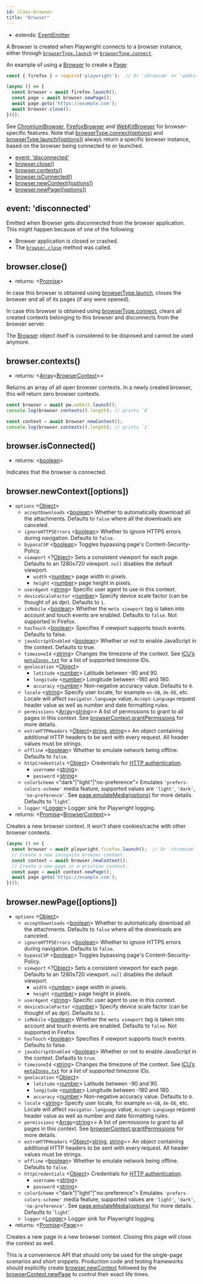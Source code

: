```yaml
---
id: class-browser
title: "Browser"
---
```



* extends: [EventEmitter](https://nodejs.org/api/events.html#events_class_eventemitter)

A Browser is created when Playwright connects to a browser instance, either through [`browserType.launch`](api/class-browsertype.mdx#browsertypelaunchoptions) or [`browserType.connect`](api/class-browsertype.mdx#browsertypeconnectoptions).

An example of using a [Browser] to create a [Page]:
```js
const { firefox } = require('playwright');  // Or 'chromium' or 'webkit'.

(async () => {
  const browser = await firefox.launch();
  const page = await browser.newPage();
  await page.goto('https://example.com');
  await browser.close();
})();
```

See [ChromiumBrowser], [FirefoxBrowser] and [WebKitBrowser] for browser-specific features. Note that [browserType.connect(options)](#browsertypeconnectoptions) and [browserType.launch([options])](#browsertypelaunchoptions) always return a specific browser instance, based on the browser being connected to or launched.

<!-- GEN:toc -->
- [event: 'disconnected'](api/class-browser.mdx#event-disconnected)
- [browser.close()](api/class-browser.mdx#browserclose)
- [browser.contexts()](api/class-browser.mdx#browsercontexts)
- [browser.isConnected()](api/class-browser.mdx#browserisconnected)
- [browser.newContext([options])](api/class-browser.mdx#browsernewcontextoptions)
- [browser.newPage([options])](api/class-browser.mdx#browsernewpageoptions)
<!-- GEN:stop -->

## event: 'disconnected'
Emitted when Browser gets disconnected from the browser application. This might happen because of one of the following:
- Browser application is closed or crashed.
- The [`browser.close`](#browserclose) method was called.

## browser.close()
- returns: <[Promise]>

In case this browser is obtained using [browserType.launch](#browsertypelaunchoptions), closes the browser and all of its pages (if any were opened).

In case this browser is obtained using [browserType.connect](#browsertypeconnectoptions), clears all created contexts belonging to this browser and disconnects from the browser server.

The [Browser] object itself is considered to be disposed and cannot be used anymore.

## browser.contexts()
- returns: <[Array]<[BrowserContext]>>

Returns an array of all open browser contexts. In a newly created browser, this will return zero
browser contexts.

```js
const browser = await pw.webkit.launch();
console.log(browser.contexts().length); // prints `0`

const context = await browser.newContext();
console.log(browser.contexts().length); // prints `1`
```

## browser.isConnected()

- returns: <[boolean]>

Indicates that the browser is connected.

## browser.newContext([options])
- `options` <[Object]>
  - `acceptDownloads` <[boolean]> Whether to automatically download all the attachments. Defaults to `false` where all the downloads are canceled.
  - `ignoreHTTPSErrors` <[boolean]> Whether to ignore HTTPS errors during navigation. Defaults to `false`.
  - `bypassCSP` <[boolean]> Toggles bypassing page's Content-Security-Policy.
  - `viewport` <?[Object]> Sets a consistent viewport for each page. Defaults to an 1280x720 viewport. `null` disables the default viewport.
    - `width` <[number]> page width in pixels.
    - `height` <[number]> page height in pixels.
  - `userAgent` <[string]> Specific user agent to use in this context.
  - `deviceScaleFactor` <[number]> Specify device scale factor (can be thought of as dpr). Defaults to `1`.
  - `isMobile` <[boolean]> Whether the `meta viewport` tag is taken into account and touch events are enabled. Defaults to `false`. Not supported in Firefox.
  - `hasTouch` <[boolean]> Specifies if viewport supports touch events. Defaults to false.
  - `javaScriptEnabled` <[boolean]> Whether or not to enable JavaScript in the context. Defaults to true.
  - `timezoneId` <[string]> Changes the timezone of the context. See [ICU’s `metaZones.txt`](https://cs.chromium.org/chromium/src/third_party/icu/source/data/misc/metaZones.txt?rcl=faee8bc70570192d82d2978a71e2a615788597d1) for a list of supported timezone IDs.
  - `geolocation` <[Object]>
    - `latitude` <[number]> Latitude between -90 and 90.
    - `longitude` <[number]> Longitude between -180 and 180.
    - `accuracy` <[number]> Non-negative accuracy value. Defaults to `0`.
  - `locale` <[string]> Specify user locale, for example `en-GB`, `de-DE`, etc. Locale will affect `navigator.language` value, `Accept-Language` request header value as well as number and date formatting rules.
  - `permissions` <[Array]<[string]>> A list of permissions to grant to all pages in this context. See [browserContext.grantPermissions](api/class-browsercontext.mdx#browsercontextgrantpermissionspermissions-options) for more details.
  - `extraHTTPHeaders` <[Object]<[string], [string]>> An object containing additional HTTP headers to be sent with every request. All header values must be strings.
  - `offline` <[boolean]> Whether to emulate network being offline. Defaults to `false`.
  - `httpCredentials` <[Object]> Credentials for [HTTP authentication](https://developer.mozilla.org/en-US/docs/Web/HTTP/Authentication).
    - `username` <[string]>
    - `password` <[string]>
  - `colorScheme` <"dark"|"light"|"no-preference"> Emulates `'prefers-colors-scheme'` media feature, supported values are `'light'`, `'dark'`, `'no-preference'`. See [page.emulateMedia(options)](api/class-page.mdx#pageemulatemediaoptions) for more details. Defaults to '`light`'.
  - `logger` <[Logger]> Logger sink for Playwright logging.
- returns: <[Promise]<[BrowserContext]>>

Creates a new browser context. It won't share cookies/cache with other browser contexts.

```js
(async () => {
  const browser = await playwright.firefox.launch();  // Or 'chromium' or 'webkit'.
  // Create a new incognito browser context.
  const context = await browser.newContext();
  // Create a new page in a pristine context.
  const page = await context.newPage();
  await page.goto('https://example.com');
})();
```

## browser.newPage([options])
- `options` <[Object]>
  - `acceptDownloads` <[boolean]> Whether to automatically download all the attachments. Defaults to `false` where all the downloads are canceled.
  - `ignoreHTTPSErrors` <[boolean]> Whether to ignore HTTPS errors during navigation. Defaults to `false`.
  - `bypassCSP` <[boolean]> Toggles bypassing page's Content-Security-Policy.
  - `viewport` <?[Object]> Sets a consistent viewport for each page. Defaults to an 1280x720 viewport. `null` disables the default viewport.
    - `width` <[number]> page width in pixels.
    - `height` <[number]> page height in pixels.
  - `userAgent` <[string]> Specific user agent to use in this context.
  - `deviceScaleFactor` <[number]> Specify device scale factor (can be thought of as dpr). Defaults to `1`.
  - `isMobile` <[boolean]> Whether the `meta viewport` tag is taken into account and touch events are enabled. Defaults to `false`. Not supported in Firefox.
  - `hasTouch` <[boolean]> Specifies if viewport supports touch events. Defaults to false.
  - `javaScriptEnabled` <[boolean]> Whether or not to enable JavaScript in the context. Defaults to `true`.
  - `timezoneId` <[string]> Changes the timezone of the context. See [ICU’s `metaZones.txt`](https://cs.chromium.org/chromium/src/third_party/icu/source/data/misc/metaZones.txt?rcl=faee8bc70570192d82d2978a71e2a615788597d1) for a list of supported timezone IDs.
  - `geolocation` <[Object]>
    - `latitude` <[number]> Latitude between -90 and 90.
    - `longitude` <[number]> Longitude between -180 and 180.
    - `accuracy` <[number]> Non-negative accuracy value. Defaults to `0`.
  - `locale` <[string]> Specify user locale, for example `en-GB`, `de-DE`, etc. Locale will affect `navigator.language` value, `Accept-Language` request header value as well as number and date formatting rules.
  - `permissions` <[Array]<[string]>> A list of permissions to grant to all pages in this context. See [browserContext.grantPermissions](#browsercontextgrantpermissionspermissions-options) for more details.
  - `extraHTTPHeaders` <[Object]<[string], [string]>> An object containing additional HTTP headers to be sent with every request. All header values must be strings.
  - `offline` <[boolean]> Whether to emulate network being offline. Defaults to `false`.
  - `httpCredentials` <[Object]> Credentials for [HTTP authentication](https://developer.mozilla.org/en-US/docs/Web/HTTP/Authentication).
    - `username` <[string]>
    - `password` <[string]>
  - `colorScheme` <"dark"|"light"|"no-preference"> Emulates `'prefers-colors-scheme'` media feature, supported values are `'light'`, `'dark'`, `'no-preference'`. See [page.emulateMedia(options)](#pageemulatemediaoptions) for more details. Defaults to '`light`'.
  - `logger` <[Logger]> Logger sink for Playwright logging.
- returns: <[Promise]<[Page]>>

Creates a new page in a new browser context. Closing this page will close the context as well.

This is a convenience API that should only be used for the single-page scenarios and short snippets. Production code and testing frameworks should explicitly create [browser.newContext](#browsernewcontextoptions) followed by the [browserContext.newPage](api/class-browsercontext.mdx#browsercontextnewpage) to control their exact life times.



[AXNode]: api/class-accessibility.mdx#accessibilitysnapshotoptions "AXNode"
[Accessibility]: api/class-accessibility.mdx#class-accessibility "Accessibility"
[Array]: https://developer.mozilla.org/en-US/docs/Web/JavaScript/Reference/Global_Objects/Array "Array"
[BrowserServer]: api/class-browser.mdx#class-browserserver  "BrowserServer"
[BrowserContext]: api/class-browsercontext.mdx#class-browsercontext  "BrowserContext"
[BrowserType]: api/class-browsertype.mdx#class-browsertype "BrowserType"
[Browser]: api/class-browser.mdx  "Browser"
[Buffer]: https://nodejs.org/api/buffer.htmlapi.mdx#buffer_class_buffer "Buffer"
[ChildProcess]: https://nodejs.org/api/child_process.html "ChildProcess"
[ChromiumBrowser]: api/class-chromiumbrowser.mdx#class-chromiumbrowser "ChromiumBrowser"
[ChromiumBrowserContext]: api/class-chromiumbrowsercontext.mdx#class-chromiumbrowsercontext "ChromiumBrowserContext"
[ChromiumCoverage]: api/class-chromiumcoverage.mdx#class-chromiumcoverage "ChromiumCoverage"
[CDPSession]: api/class-cdpsession.mdx#class-cdpsession  "CDPSession"
[ConsoleMessage]: api/class-consolemessage.mdx#class-consolemessage "ConsoleMessage"
[Dialog]: api/class-dialog.mdx#class-dialog "Dialog"
[Download]: api/class-download.mdx#class-download "Download"
[ElementHandle]: api/class-elementhandle.mdx#class-elementhandle "ElementHandle"
[Element]: https://developer.mozilla.org/en-US/docs/Web/API/element "Element"
[Error]: https://nodejs.org/api/errors.htmlapi.mdx#errors_class_error "Error"
[File]: https://developer.mozilla.org/en-US/docs/Web/API/File "File"
[FileChooser]: api/class-filechooser.mdx#class-filechooser "FileChooser"
[FirefoxBrowser]: api/class-firefoxbrowser.mdx#class-firefoxbrowser "FirefoxBrowser"
[Frame]: api/class-frame.mdx#class-frame "Frame"
[JSHandle]: api/class-jshandle.mdx#class-jshandle "JSHandle"
[Keyboard]: api/class-keyboard.mdx#class-keyboard "Keyboard"
[Logger]: api/class-logger.mdx#class-logger "Logger"
[Map]: https://developer.mozilla.org/en-US/docs/Web/JavaScript/Reference/Global_Objects/Map "Map"
[Mouse]: api/class-mouse.mdx#class-mouse "Mouse"
[Object]: https://developer.mozilla.org/en-US/docs/Web/JavaScript/Reference/Global_Objects/Object "Object"
[Page]: api/class-page.mdx#class-page "Page"
[Playwright]: api/class-playwright.mdx "Playwright"
[Promise]: https://developer.mozilla.org/en-US/docs/Web/JavaScript/Reference/Global_Objects/Promise "Promise"
[RegExp]: https://developer.mozilla.org/en-US/docs/Web/JavaScript/Reference/Global_Objects/RegExp
[Request]: api/class-request.mdx#class-request  "Request"
[Response]: api/class-response.mdx#class-response  "Response"
[Route]: api/class-route.mdx#class-route  "Route"
[Selectors]: api/class-selectors.mdx#class-selectors  "Selectors"
[Serializable]: https://developer.mozilla.org/en-US/docs/Web/JavaScript/Reference/Global_Objects/JSON/stringifyapi.mdx#Description "Serializable"
[TimeoutError]: api/class-timeouterror.mdx#class-timeouterror "TimeoutError"
[UIEvent.detail]: https://developer.mozilla.org/en-US/docs/Web/API/UIEvent/detail "UIEvent.detail"
[URL]: https://nodejs.org/api/url.html
[USKeyboardLayout]: ../src/usKeyboardLayout.ts "USKeyboardLayout"
[UnixTime]: https://en.wikipedia.org/wiki/Unix_time "Unix Time"
[WebKitBrowser]: api/class-webkitbrowser.mdx#class-webkitbrowser "WebKitBrowser"
[Worker]: api/class-worker.mdx#class-worker "Worker"
[boolean]: https://developer.mozilla.org/en-US/docs/Web/JavaScript/Data_structuresapi.mdx#Boolean_type "Boolean"
[function]: https://developer.mozilla.org/en-US/docs/Web/JavaScript/Reference/Global_Objects/Function "Function"
[iterator]: https://developer.mozilla.org/en-US/docs/Web/JavaScript/Reference/Iteration_protocols "Iterator"
[number]: https://developer.mozilla.org/en-US/docs/Web/JavaScript/Data_structuresapi.mdx#Number_type "Number"
[origin]: https://developer.mozilla.org/en-US/docs/Glossary/Origin "Origin"
[selector]: https://developer.mozilla.org/en-US/docs/Web/CSS/CSS_Selectors "selector"
[Readable]: https://nodejs.org/api/stream.htmlapi.mdx#stream_class_stream_readable "Readable"
[string]: https://developer.mozilla.org/en-US/docs/Web/JavaScript/Data_structuresapi.mdx#String_type "String"
[xpath]: https://developer.mozilla.org/en-US/docs/Web/XPath "xpath"
